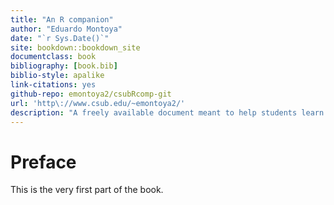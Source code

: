 ```yaml
--- 
title: "An R companion"
author: "Eduardo Montoya"
date: "`r Sys.Date()`"
site: bookdown::bookdown_site
documentclass: book
bibliography: [book.bib]
biblio-style: apalike
link-citations: yes
github-repo: emontoya2/csubRcomp-git
url: 'http\://www.csub.edu/~emontoya2/'
description: "A freely available document meant to help students learn R concurrently with the material of the course."
---
```


# Preface {-}

This is the very first part of the book.
